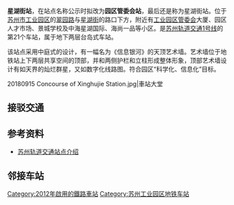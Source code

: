 {{Station Infobox
|name = 星湖街
|eng_name = Xinghujie
|linecolour = #{{苏州地铁标志色|1}}
|image = 20180915 Platform of Xinghujie Station.jpg
|structure = 地下车站
|country = {{PRC}}
|borough = [[江苏省|江苏省]][[苏州市|苏州市]][[苏州工业园区|苏州工业园区]][[苏州工业园区直属镇|直属镇]]
|address = [[苏州大道东|苏州大道东]]与[[星湖街|星湖街]]交叉口地底
|line = {{苏州轨道交通路线标志|1|full}}
|platforms = 1个[[岛式站台|岛式站台]]
|exits = 4
|opened = 2012年4月28日
|first =
{{苏州轨道交通路线标志|1|short}}
: 往[[钟南街站|钟南街]]：6:22
: 往[[木渎站|木渎]]：6:00
|last = 
{{苏州轨道交通路线标志|1|short}}
: 周一至四往钟南街：23:17
: 周五至日往钟南街：23:56
: 周一至四往木渎：22:41
: 周五至日往木渎：23:17
}}

'''星湖街站'''，在站点名称公示时拟改为'''园区管委会站'''，最后还是称为星湖街站。位于[[苏州市|苏州市]][[苏州工业园区|工业园区]]的[[翠园路|翠园路]]与[[星湖街|星湖街]]的路口下方，附近有[[工业园区管委会|工业园区管委会]]大厦、园区人才市场、景城学校及中海星湖国际、海尚一品等小区。是[[苏州轨道交通1号线|苏州轨道交通1号线]]的第21个车站，属于地下两层台岛式车站。

该站点采用中庭式的设计，有一幅名为《信息银河》的天顶艺术墙。艺术墙位于地铁站上下两层共享空间的顶部，并和两侧护栏和立柱形成整体形象，顶部艺术墙设计有如天界的灿烂群星，又如数字化线路图。符合园区“科学化、信息化”目标。

<gallery>
20180915 Concourse of Xinghujie Station.jpg|車站大堂
</gallery>

==接驳交通==
{{苏州公交线路简单列表|station=商旅大厦（近1、4出口）|136|1007东|1007西}}
{{苏州公交线路简单列表|station=园区行政中心西（近3出口）|快2|夜2|115|176|228|1001东|1001西|1007东|1007西}}

==参考资料==
*[https://web.archive.org/web/20120713013615/http://www.sz-mtr.com/xlghindex.jsp 苏州轨道交通站点介绍]

==邻接车站==
{{s-rail-start}}
{{s-rail|title=SuzhouRT}}
{{s-line new|system=SuzhouRT|line=1|previous=时代广场|next=南施街}}
{{s-end}}

{{Szmetro-stub}}
{{苏州轨道交通1号线车站}}

[[Category:2012年啟用的鐵路車站|Category:2012年啟用的鐵路車站]]
[[Category:苏州工业园区地铁车站|Category:苏州工业园区地铁车站]]